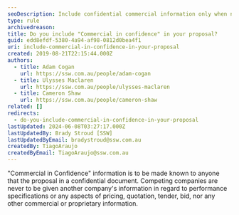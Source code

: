 ```yaml
---
seoDescription: Include confidential commercial information only when necessary, ensuring competitive advantage and proprietary secrets remain protected.
type: rule
archivedreason:
title: Do you include "Commercial in confidence" in your proposal?
guid: edd8efdf-5380-4a94-af98-0812d0bea4f1
uri: include-commercial-in-confidence-in-your-proposal
created: 2019-08-21T22:15:44.000Z
authors:
  - title: Adam Cogan
    url: https://ssw.com.au/people/adam-cogan
  - title: Ulysses Maclaren
    url: https://ssw.com.au/people/ulysses-maclaren
  - title: Cameron Shaw
    url: https://ssw.com.au/people/cameron-shaw
related: []
redirects:
  - do-you-include-commercial-in-confidence-in-your-proposal
lastUpdated: 2024-06-08T03:27:17.000Z
lastUpdatedBy: Brady Stroud [SSW]
lastUpdatedByEmail: bradystroud@ssw.com.au
createdBy: TiagoAraujo
createdByEmail: TiagoAraujo@ssw.com.au
---
```


"Commercial in Confidence" information is to be made known to anyone that the proposal in a confidential document. Competing companies are never to be given another company's information in regard to performance specifications or any aspects of pricing, quotation, tender, bid, nor any other commercial or proprietary information.
